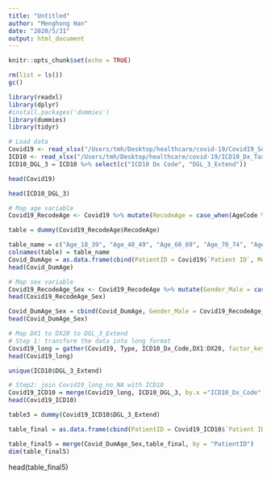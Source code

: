 ```yaml
---
title: "Untitled"
author: "Menghong Han"
date: "2020/5/31"
output: html_document
---
```


```r
knitr::opts_chunk$set(echo = TRUE)
```



```r
rm(list = ls())
gc()
```


```r
library(readxl)
library(dplyr)
#install.packages('dummies')
library(dummies)
library(tidyr)
```


```r
# Load data
Covid19 <- read_xlsx("/Users/tmh/Desktop/healthcare/covid-19/Covid19_SourceFile.xlsx")
ICD10 <- read_xlsx("/Users/tmh/Desktop/healthcare/covid-19/ICD10_Dx_TaxonomyTree.xlsx", sheet = "ICD10TaxonomyTree")
ICD10_DGL_3 = ICD10 %>% select(c("ICD10 Dx Code", "DGL_3_Extend"))
```


```r
head(Covid19)
```

```r
head(ICD10_DGL_3)
```


```r
# Map age variable
Covid19_RecodeAge <- Covid19 %>% mutate(RecodeAge = case_when(AgeCode %in% c(1,2) ~ "RefUnder18", AgeCode %in% c(3,4,5,6) ~ "Age_18_39", AgeCode %in% c(7,8,9,10) ~ "Age_40_49", AgeCode %in% c(11,12) ~ "Age_60_69", AgeCode == 13 ~ "Age_70_74", AgeCode == 14 ~ "Age_75_99", AgeCode == 0 ~ "RefUnder18"))

table = dummy(Covid19_RecodeAge$RecodeAge)
```

```r
table_name = c("Age_18_39", "Age_40_49", "Age_60_69", "Age_70_74", "Age_75_99", "RefUnder18")
colnames(table) = table_name
Covid_DumAge = as.data.frame(cbind(PatientID = Covid19$`Patient ID`, Mortality = Covid19$`Mortality (1= death)`, table))
head(Covid_DumAge)
```

```r
# Map sex variable
Covid19_RecodeAge_Sex <- Covid19_RecodeAge %>% mutate(Gender_Male = case_when(SexCode == 2 | SexCode == 0 ~ 0, SexCode ==1 ~ 1))
head(Covid19_RecodeAge_Sex)
```

```r
Covid_DumAge_Sex = cbind(Covid_DumAge, Gender_Male = Covid19_RecodeAge_Sex$Gender_Male)
head(Covid_DumAge_Sex)
```

```r
# Map DX1 to DX20 to DGL_3_Extend
# Step 1: transform the data into long format
Covid19_long = gather(Covid19, Type, ICD10_Dx_Code,DX1:DX20, factor_key = TRUE)
head(Covid19_long)
```


```r
unique(ICD10$DGL_3_Extend)
```
```r
# Step2: join Covid19_long_no_NA with ICD10
Covid19_ICD10 = merge(Covid19_long, ICD10_DGL_3, by.x ="ICD10_Dx_Code", by.y = "ICD10 Dx Code")
head(Covid19_ICD10)
```


```r
table3 = dummy(Covid19_ICD10$DGL_3_Extend)
```
```r
table_final = as.data.frame(cbind(PatientID = Covid19_ICD10$`Patient ID`, table3))%>% arrange(PatientID)%>% group_by(PatientID)
```

```r
table_final5 = merge(Covid_DumAge_Sex,table_final, by = "PatientID")
dim(table_final5)
```

head(table_final5)
